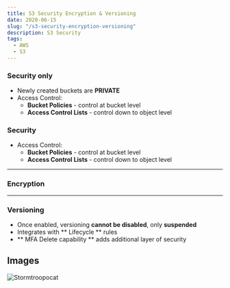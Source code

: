 ```yaml
---
title: S3 Security Encryption & Versioning
date: 2020-06-15
slug: "/s3-security-encryption-versioning"
description: S3 Security
tags:
  - AWS
  - S3
---
```


### Security only
+ Newly created buckets are **PRIVATE**
+ Access Control:
  - **Bucket Policies** - control at bucket level
  - **Access Control Lists** - control down to object level

### Security
+ Access Control:
  - **Bucket Policies** - control at bucket level
  - **Access Control Lists** - control down to object level

---

### Encryption

---

### Versioning
  - Once enabled, versioning **cannot be disabled**, only **suspended**
  - Integrates with ** Lifecycle ** rules
  - ** MFA Delete capability ** adds additional layer of security


## Images

![Stormtroopocat](https://docs.aws.amazon.com/AmazonS3/latest/dev/images/versioning_PUT_versionEnabled3.png "The Stormtroopocat")
